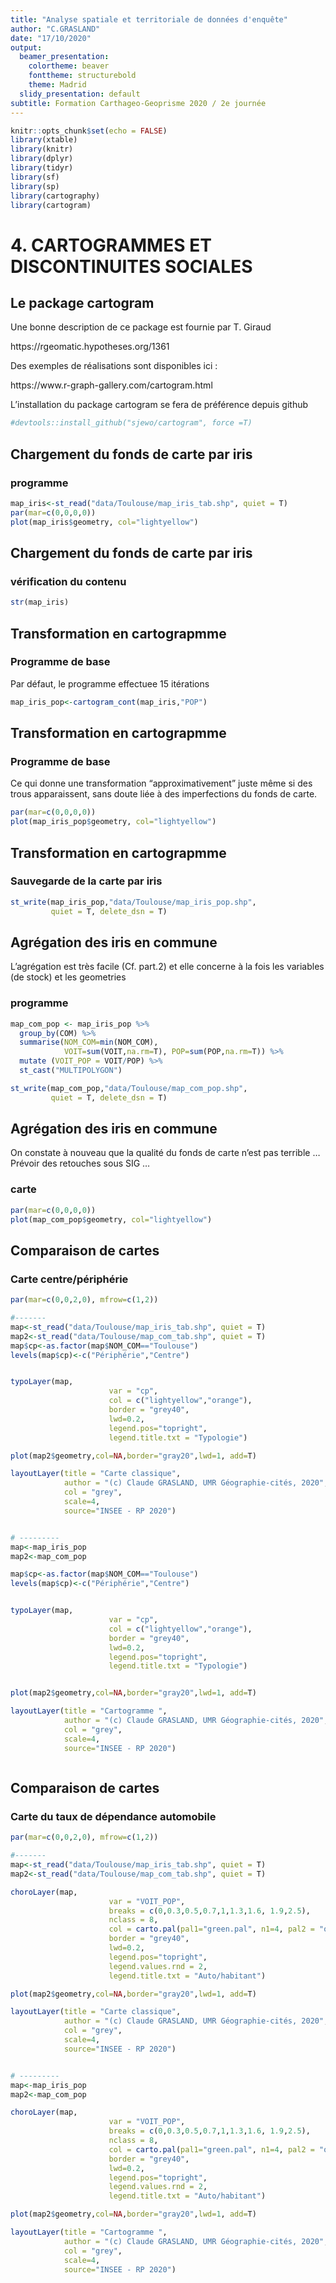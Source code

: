 ```yaml
---
title: "Analyse spatiale et territoriale de données d'enquête"
author: "C.GRASLAND"
date: "17/10/2020"
output:
  beamer_presentation:
    colortheme: beaver
    fonttheme: structurebold
    theme: Madrid
  slidy_presentation: default
subtitle: Formation Carthageo-Geoprisme 2020 / 2e journée
---
```


```r
knitr::opts_chunk$set(echo = FALSE)
library(xtable)
library(knitr)
library(dplyr)
library(tidyr)
library(sf)
library(sp)
library(cartography)
library(cartogram)
```



# 4. CARTOGRAMMES ET DISCONTINUITES SOCIALES

## Le package cartogram

Une bonne description de ce package est fournie par T. Giraud 

https://rgeomatic.hypotheses.org/1361

Des exemples de réalisations sont disponibles ici :

https://www.r-graph-gallery.com/cartogram.html

L'installation du package cartogram se fera de préférence depuis github

```r
#devtools::install_github("sjewo/cartogram", force =T)
```

## Chargement du fonds de carte par iris

### programme

```r
map_iris<-st_read("data/Toulouse/map_iris_tab.shp", quiet = T)
par(mar=c(0,0,0,0))
plot(map_iris$geometry, col="lightyellow")
```

## Chargement du fonds de carte par iris

### vérification du contenu

```r
str(map_iris)
```

## Transformation en cartograpmme

### Programme de base

Par défaut, le programme effectuee 15 itérations 
```r
map_iris_pop<-cartogram_cont(map_iris,"POP")
```

## Transformation en cartograpmme

### Programme de base

Ce qui donne une transformation "approximativement" juste même si des trous apparaissent, sans doute liée à des imperfections du fonds de carte.

```r
par(mar=c(0,0,0,0))
plot(map_iris_pop$geometry, col="lightyellow")
```


## Transformation en cartograpmme

### Sauvegarde de la carte par iris

```r
st_write(map_iris_pop,"data/Toulouse/map_iris_pop.shp",
         quiet = T, delete_dsn = T)
```



## Agrégation des iris en commune

L'agrégation est très facile (Cf. part.2) et elle concerne à la fois les variables (de stock) et les geometries

### programme
```r
map_com_pop <- map_iris_pop %>% 
  group_by(COM) %>% 
  summarise(NOM_COM=min(NOM_COM), 
            VOIT=sum(VOIT,na.rm=T), POP=sum(POP,na.rm=T)) %>%
  mutate (VOIT_POP = VOIT/POP) %>%
  st_cast("MULTIPOLYGON")

st_write(map_com_pop,"data/Toulouse/map_com_pop.shp",
         quiet = T, delete_dsn = T)
```

## Agrégation des iris en commune

On constate à nouveau que la qualité du fonds de carte n'est pas terrible ... Prévoir des retouches sous SIG ...

### carte
```r
par(mar=c(0,0,0,0))
plot(map_com_pop$geometry, col="lightyellow")
```

## Comparaison de cartes 

### Carte centre/périphérie
```r
par(mar=c(0,0,2,0), mfrow=c(1,2))

#-------
map<-st_read("data/Toulouse/map_iris_tab.shp", quiet = T)
map2<-st_read("data/Toulouse/map_com_tab.shp", quiet = T)
map$cp<-as.factor(map$NOM_COM=="Toulouse")
levels(map$cp)<-c("Périphérie","Centre")


typoLayer(map,
                      var = "cp",
                      col = c("lightyellow","orange"),
                      border = "grey40",
                      lwd=0.2,
                      legend.pos="topright",
                      legend.title.txt = "Typologie")

plot(map2$geometry,col=NA,border="gray20",lwd=1, add=T)

layoutLayer(title = "Carte classique",
            author = "(c) Claude GRASLAND, UMR Géographie-cités, 2020",
            col = "grey",
            scale=4,
            source="INSEE - RP 2020")


# ---------
map<-map_iris_pop
map2<-map_com_pop

map$cp<-as.factor(map$NOM_COM=="Toulouse")
levels(map$cp)<-c("Périphérie","Centre")


typoLayer(map,
                      var = "cp",
                      col = c("lightyellow","orange"),
                      border = "grey40",
                      lwd=0.2,
                      legend.pos="topright",
                      legend.title.txt = "Typologie")


plot(map2$geometry,col=NA,border="gray20",lwd=1, add=T)

layoutLayer(title = "Cartogramme ",
            author = "(c) Claude GRASLAND, UMR Géographie-cités, 2020",
            col = "grey",
            scale=4,
            source="INSEE - RP 2020")



```





## Comparaison de cartes 

### Carte du taux de dépendance automobile

```r
par(mar=c(0,0,2,0), mfrow=c(1,2))

#-------
map<-st_read("data/Toulouse/map_iris_tab.shp", quiet = T)
map2<-st_read("data/Toulouse/map_com_tab.shp", quiet = T)

choroLayer(map,
                      var = "VOIT_POP",
                      breaks = c(0,0.3,0.5,0.7,1,1.3,1.6, 1.9,2.5),
                      nclass = 8,
                      col = carto.pal(pal1="green.pal", n1=4, pal2 = "orange.pal", n2 = 4),
                      border = "grey40",
                      lwd=0.2,
                      legend.pos="topright",
                      legend.values.rnd = 2,
                      legend.title.txt = "Auto/habitant")

plot(map2$geometry,col=NA,border="gray20",lwd=1, add=T)

layoutLayer(title = "Carte classique",
            author = "(c) Claude GRASLAND, UMR Géographie-cités, 2020",
            col = "grey",
            scale=4,
            source="INSEE - RP 2020")


# ---------
map<-map_iris_pop
map2<-map_com_pop

choroLayer(map,
                      var = "VOIT_POP",
                      breaks = c(0,0.3,0.5,0.7,1,1.3,1.6, 1.9,2.5),
                      nclass = 8,
                      col = carto.pal(pal1="green.pal", n1=4, pal2 = "orange.pal", n2 = 4),
                      border = "grey40",
                      lwd=0.2,
                      legend.pos="topright",
                      legend.values.rnd = 2,
                      legend.title.txt = "Auto/habitant")

plot(map2$geometry,col=NA,border="gray20",lwd=1, add=T)

layoutLayer(title = "Cartogramme ",
            author = "(c) Claude GRASLAND, UMR Géographie-cités, 2020",
            col = "grey",
            scale=4,
            source="INSEE - RP 2020")



```

